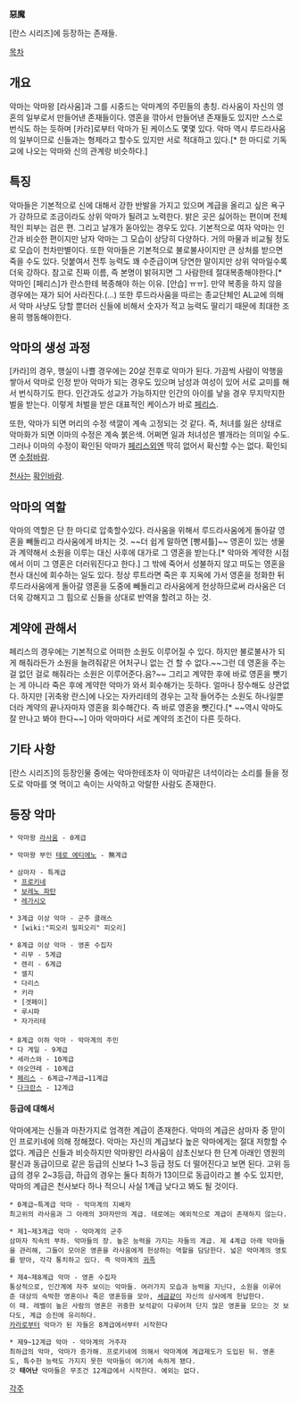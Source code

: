 '''惡魔'''

[란스 시리즈]에 등장하는 존재들.

[[목차]]

== 개요 ==
악마는 악마왕 [라사움]과 그를 시중드는 악마계의 주민들의 총칭. 라사움이 자신의 영혼의 일부로서 만들어낸 존재들이다. 영혼을 깎아서 만들어낸 존재들도 있지만 스스로 번식도 하는 듯하며 [카라]로부터 악마가 된 케이스도 몇몇 있다. 악마 역시 루드라사움의 일부이므로 신들과는 형제라고 할수도 있지만 서로 적대하고 있다.[* 한 마디로 기독교에 나오는 악마와 신의 관계랑 비슷하다.]

== 특징 ==
악마들은 기본적으로 신에 대해서 강한 반발을 가지고 있으며 계급을 올리고 싶은 욕구가 강하므로 조금이라도 상위 악마가 될려고 노력한다. 밝은 곳은 싫어하는 편이며 전체적인 피부는 검은 편. 그리고 날개가 돋아있는 경우도 있다. 기본적으로 여자 악마는 인간과 비슷한 편이지만 남자 악마는 그 모습이 상당히 다양하다. 거의 마물과 비교될 정도로 모습이 천차만별이다. 또한 악마들은 기본적으로 불로불사이지만 큰 상처를 받으면 죽을 수도 있다. 덧붙여서 전투 능력도 꽤 수준급이며 당연한 말이지만 상위 악마일수록 더욱 강하다. 참고로 진짜 이름, 즉 본명이 밝혀지면 그 사람한테 절대복종해야한다.[* 악마인 [페리스]가 란스한테 복종해야 하는 이유. [안습] ㅠㅠ]. 만약 복종을 하지 않을 경우에는 재가 되어 사라진다.(…) 또한 루드라사움을 따르는 종교단체인 AL교에 의해서 악마 사냥도 당할 뿐더러 신들에 비해서 숫자가 적고 능력도 딸리기 때문에 최대한 조용히 행동해야한다.

== 악마의 생성 과정 ==
[카라]의 경우, 행실이 나쁠 경우에는 20살 전후로 악마가 된다. 가끔씩 사람이 악행을 쌓아서 악마로 인정 받아 악마가 되는 경우도 있으며 남성과 여성이 있어 서로 교미를 해서 번식하기도 한다. 인간과도 성교가 가능하지만 인간의 아이를 낳을 경우 무지막지한 벌을 받는다. 이렇게 처벌을 받은 대표적인 케이스가 바로 [[페리스]].

또한, 악마가 되면 머리의 수정 색깔이 계속 고정되는 것 같다. 즉, 처녀를 잃은 상태로 악마화가 되면 이마의 수정은 계속 붉은색. 어쩌면 일과 처녀성은 별개라는 의미일 수도. 그러나 이마의 수정이 확인된 악마가 [[페리스]]외엔 딱히 없어서 확신할 수는 없다. 확인되면 [[수정바람]].

[[천사(란스 시리즈)|천사]]는 [[확인바람]].

== 악마의 역할 ==
악마의 역할은 단 한 마디로 압축할수있다. 라사움을 위해서 루드라사움에게 돌아갈 영혼을 빼돌리고 라사움에게 바치는 것. ~~더 쉽게 말하면 [빵셔틀]~~ 영혼이 있는 생물과 계약해서 소원을 이루는 대신 사후에 대가로 그 영혼을 받는다.[* 악마와 계약한 시점에서 이미 그 영혼은 더러워진다고 한다.] 그 밖에 죽어서 성불하지 않고 떠도는 영혼을 천사 대신에 회수하는 일도 있다. 정상 루트라면 죽은 후 지옥에 가서 영혼을 정화한 뒤 루드라사움에게 돌아갈 영혼을 도중에 빼돌리고 라사움에게 헌상하므로써 라사움은 더더욱 강해지고 그 힘으로 신들을 상대로 반역을 할려고 하는 것.

== 계약에 관해서 ==
페리스의 경우에는 기본적으로 어떠한 소원도 이루어질 수 있다. 하지만 불로불사가 되게 해줘라든가 소원을 늘려줘같은 어처구니 없는 건 할 수 없다.~~그런 데 영혼을 주는 걸 없던 걸로 해줘라는 소원은 이루어준다.음?~~ 그리고 계약한 후에 바로 영혼을 뺏기는 게 아니라 죽은 후에 계약한 악마가 와서 회수해가는 듯하다. 얼마나 장수해도 상관없다. 하지만 [귀축왕 란스]에 나오는 자카리테의 경우는 고작 들어주는 소원도 하나일뿐더라 계약의 끝나자마자 영혼을 회수해간다. 즉 바로 영혼을 뺏긴다.[* ~~역시 악마도 잘 만나고 봐야 한다~~] 아마 악마마다 서로 계약의 조건이 다른 듯하다.

== 기타 사항 ==
[란스 시리즈]의 등장인물 중에는 악마한테조차 이 악마같은 녀석이라는 소리를 들을 정도로 악마를 엿 먹이고 속이는 사악하고 악랄한 사람도 존재한다.

== 등장 악마 ==
 * 악마왕 [[라사움]] - 0계급

 * 악마왕 부인 [[테로 에티에노]] - 無계급

 * 삼마자 - 특계급
  * [[프로키네]]
  * [[보레노 파탄]]
  * [[레가시오]]

 * 3계급 이상 악마 - 군주 클래스
  * [wiki:"피오리 밀피오리" 피오리]

 * 8계급 이상 악마 - 영혼 수집자 
  * 리무 - 5계급
  * 렌리 - 6계급
  * 셀지
  * 다리스 
  * 키라
  * [겟페이]
  * 루시파
  * 자가리테
 
 * 8계급 이하 악마 - 악마계의 주민
 * 다 게일 - 9계급
 * 세라스와 - 10계급
 * 야오얀레 - 10계급
 * [[페리스]] - 6계급→7계급→11계급
 * [[다크란스]] - 12계급

==== 등급에 대해서 ====
악마에게는 신들과 마찬가지로 엄격한 계급이 존재한다. 악마의 계급은 삼마자 중 맏이인 프로키네에 의해 정해졌다. 악마는 자신의 계급보다 높은 악마에게는 절대 저항할 수없다. 계급은 신들과 비슷하지만 악마왕인 라사움이 삼초신보다 한 단계 아래인 영원의 팔신과 동급이므로 같은 등급의 신보다 1~3 등급 정도 더 떨어진다고 보면 된다. 고위 등급의 경우 2~3등급, 하급의 경우는 둘다 최하가 13이므로 동급이라고 볼 수도 있지만, 악마의 계급은 천사보다 하나 적으니 사실 1계급 낮다고 봐도 될 것이다.
 
 * 0계급~특계급 악마 - 악마계의 지배자
 최고위의 라사움과 그 아래의 3마자만의 계급. 테로에는 예외적으로 계급이 존재하지 않는다.

 * 제1~제3계급 악마 - 악마계의 군주
 삼마자 직속의 부하. 악마들의 장. 높은 능력을 가지는 자들의 계급. 제 4계급 아래 악마들을 관리해, 그들이 모아온 영혼을 라사움에게 헌상하는 역할을 담당한다. 넓은 악마계의 영토를 받아, 각각 통치하고 있다. 즉 악마계의 [[귀족]]

 * 제4~제8계급 악마 - 영혼 수집자
 통상적으로, 인간계에 자주 보이는 악마들. 여러가지 모습과 능력을 지닌다, 소원을 이루어준 대상의 속박한 영혼이나 죽은 영혼등을 모아, [[세금]]같이 자신의 상사에게 헌납한다.이 때. 레벨이 높은 사람의 영혼은 귀중한 보석같이 다루어져 단지 많은 영혼을 모으는 것 보다도, 계급 승진에 유리하다.
 [[카라]]로부터 악마가 된 자들은 8계급에서부터 시작한다

 * 제9~12계급 악마 - 악마계의 거주자
 최하급의 악마, 악마가 증가해. 프로키네에 의해서 악마계에 계급제도가 도입된 뒤. 영혼도, 특수한 능력도 가지지 못한 악마들이 여기에 속하게 됐다. 
 갓 '''태어난''' 악마들은 무조건 12계급에서 시작한다. 예외는 없다. 

[[각주]]
